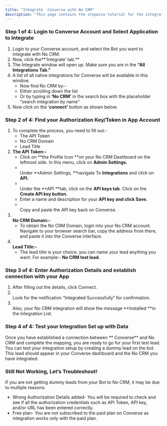 ```yaml
---
title: "Integrate  Converse with No CRM"
description: "This page contains the stepwise tutorial for the integration with  Converse"
---
```


### **Step 1 of 4: Login to  Converse Account and Select Application to Integrate**

1. Login to your  Converse account, and select the Bot you want to integrate with No CRM.
2. Now, click the**‘Integrate’ tab.** 
3. The Integrate window will open up. Make sure you are in the **“All Integrations Tab.”**
4. A list of all native integrations for  Converse will be available in this window.
   - Now find No CRM by:-
   - Either scrolling down the list
   - Or by typing in **‘**No CRM**’** in the search box with the placeholder “search integration by name”
5. Now click on the ‘**connect’** button as shown below.

### **Step 2 of 4: Find your Authorization Key/Token in App Account**

1. To complete the process, you need to fill out:-
   - The API Token
   - No CRM Domain
   - Lead Title
2. **The API Token:-**
   - Click on **the Profile Icon **on your No CRM Dashboard on the leftmost side. In this menu, click on **Admin Settings.**
   - \
     Under **Admin Settings, **navigate To **Integrations** and click on **API.**
   - \
     Under the **API **tab, click on the **API keys tab**. Click on the **Create API key **button**.**
   - Enter a name and description for your **API key and click Save.**
   - \
     Copy and paste the API key back on  Converse.
3. **\
   No CRM Domain:-**
   - To obtain the No CRM Domain, login into your No CRM account. Navigate to your browser search bar, copy the address from there, and paste it into the  Converse interface.
4. **\
   Lead Title:-**
   - The lead title is your choice. you can name your lead anything you want. For example:- **No CRM test lead.**

### **Step 3 of 4: Enter Authorization Details and establish connection with your App**

1. After filling out the details, click Connect.
2. \
   Look for the notification “Integrated Successfully” for confirmation.
3. \
   Also, your No CRM integration will show the message **Installed **in the Integration List.

### **Step 4 of 4: Test your Integration Set up with Data**

Once you have established a connection between ** Converse** and No CRM and complete the mapping, you are ready to go for your first test lead. You can test your integration setup by creating a dummy lead on the bot. This lead should appear in your  Converse dashboard and the No CRM you have integrated.

### **Still Not Working, Let’s Troubleshoot\!**

If you are not getting dummy leads from your Bot to No CRM, it may be due to multiple reasons:

- Wrong Authorization Details added- You will be required to check and see if all the authorization credentials such as API Token, API key, and/or URL has been entered correctly.
- Free plan- You are not subscribed to the paid plan on  Converse as integration works only with the paid plan.

 
